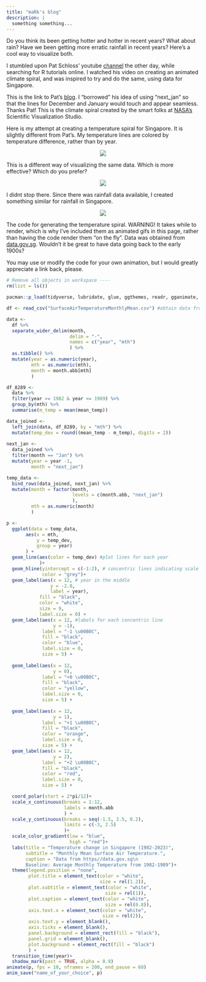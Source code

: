 ```yaml
---
title: "maRk's blog"
description: |
  something something...
---
```

Do you think its been getting hotter and hotter in recent years? What about rain? Have we been getting more erratic rainfall in recent years? Here's a cool way to visualize both.

I stumbled upon Pat Schloss' youtube [channel](https://www.youtube.com/@Riffomonas) the other day, while searching for R tutorials online. I watched his video on creating an animated climate spiral, and was inspired to try and do the same, using data for Singapore.

This is the link to Pat's [blog](https://riffomonas.org/code_club/2022-06-02-climate-spiral). I "borrowed" his idea of using "next_jan" so that the lines for December and January would touch and appear seamless. Thanks Pat! This is the climate spiral created by the smart folks at [NASA's](https://climate.nasa.gov/climate_resources/300/video-climate-spiral-1880-2022/) Scientific Visualization Studio.

Here is my attempt at creating a temperature spiral for Singapore. It is slightly different from Pat's. My temperature lines are colored by temperature difference, rather than by year.

<center>

![](images/temp_spiral.gif)

</center>

This is a different way of visualizing the same data. Which is more effective? Which do you prefer?

<center>

![](images/temp_dots.gif)

</center>

I didnt stop there. Since there was rainfall data available, I created something similar for rainfall in Singapore.

<center>

![](images/rain_spiral.gif)

</center>

The code for generating the temperature spiral. WARNING! It takes while to render, which is why I've included them as animated gifs in this page, rather than having the code render them "on the fly". Data was obtained from [data.gov.sg](https://beta.data.gov.sg/). Wouldn't it be great to have data going back to the early 1900s?

You may use or modify the code for your own animation, but I would greatly appreciate a link back, please.

```r
# Remove all objects in workspace ----
rm(list = ls())

pacman::p_load(tidyverse, lubridate, glue, ggthemes, readr, gganimate, gifski, magick)

df <- read_csv("SurfaceAirTemperatureMonthlyMean.csv") #obtain data from data.gov.sg

data <-
  df %>% 
  separate_wider_delim(month,
                       delim = "-",
                       names = c("year", "mth")
                       ) %>% 
  as.tibble() %>% 
  mutate(year = as.numeric(year),
         mth = as.numeric(mth),
         month = month.abb[mth]
         )

df_8289 <- 
  data %>% 
  filter(year >= 1982 & year <= 1989) %>% 
  group_by(mth) %>% 
  summarise(m_temp = mean(mean_temp))

data_joined <-
  left_join(data, df_8289, by = "mth") %>% 
  mutate(temp_dev = round((mean_temp - m_temp), digits = 2))
  
next_jan <-
  data_joined %>% 
  filter(month == "Jan") %>% 
  mutate(year = year -1,
         month = "next_jan")

temp_data <-
  bind_rows(data_joined, next_jan) %>% 
  mutate(month = factor(month,
                        levels = c(month.abb, "next_jan")
                        ),
         mth = as.numeric(month)
         ) 

p <- 
  ggplot(data = temp_data,
       aes(x = mth,
           y = temp_dev,
           group = year)
       ) +
  geom_line(aes(color = temp_dev) #plot lines for each year
            )+
  geom_hline(yintercept = c(-1:2), # concentric lines indicating scale
             color = "grey")+
  geom_label(aes(x = 12, # year in the middle
                y = -2.8,
                label = year), 
            fill = "black",
            color = "white",
            size = 9,
            label.size = 0) +
  geom_label(aes(x = 12, #labels for each concentric line
                 y = -1),
             label = "-1 \u00B0C",
             fill = "black",
             color = "blue",
             label.size = 0,
             size = 5) +
  
  geom_label(aes(x = 12,
                 y = 0),
             label = "+0 \u00B0C",
             fill = "black",
             color = "yellow",
             label.size = 0,
             size = 5) +
  
  geom_label(aes(x = 12,
                 y = 1),
             label = "+1 \u00B0C",
             fill = "black",
             color = "orange",
             label.size = 0,
             size = 5) +
  geom_label(aes(x = 12,
                 y = 2),
             label = "+2 \u00B0C",
             fill = "black",
             color = "red",
             label.size = 0,
             size = 5) +

  coord_polar(start = 2*pi/12)+
  scale_x_continuous(breaks = 1:12,
                     labels = month.abb
                     ) +
  scale_y_continuous(breaks = seq(-1.5, 2.5, 0.2),
                     limits = c(-3, 2.5)
                     )+
  scale_color_gradient(low = "blue",
                       high = "red")+
  labs(title = "Temperature change in Singapore (1982-2023)",
       subtitle = "Monthly Mean Surface Air Temperature.",
       caption = "Data from https//data.gov.sg\n
       Baseline: Average Monthly Temperature from 1982-1989")+
  theme(legend.position = "none",
        plot.title = element_text(color = "white", 
                                  size = rel(1.2)),
        plot.subtitle = element_text(color = "white",
                                    size = rel(1)),
        plot.caption = element_text(color = "white",
                                    size = rel(0.8)),
        axis.text.x = element_text(color = "white",
                                   size = rel(2)),
        axis.text.y = element_blank(),
        axis.ticks = element_blank(),
        panel.background = element_rect(fill = "black"),
        panel.grid = element_blank(),
        plot.background = element_rect(fill = "black")
        ) +
  transition_time(year)+
  shadow_mark(past = TRUE, alpha = 0.9)
animate(p, fps = 10, nframes = 200, end_pause = 60)
anim_save("name_of_your_choice", p)

```
